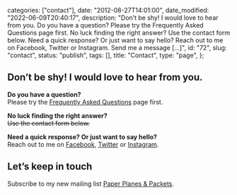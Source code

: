 
  categories: ["contact"],
  date: "2012-08-27T14:01:00",
  date_modified: "2022-06-09T20:40:17",
  description:
    "Don’t be shy! I would love to hear from you. Do you have a question? Please try the Frequently Asked Questions page first. No luck finding the right answer? Use the contact form below. Need a quick response? Or just want to say hello? Reach out to me on Facebook, Twitter or Instagram. Send me a message […]",
  id: "72",
  slug: "contact",
  status: "publish",
  tags: [],
  title: "Contact",
  type: "page",
};


## Don’t be shy! I would love to hear from you.

**Do you have a question?**\
Please try the [Frequently Asked Questions](/tsop/faqs/) page first.

**No luck finding the right answer?**\
~~Use the contact form below.~~

**Need a quick response? Or just want to say hello?**\
Reach out to me on [Facebook](http://www.facebook.com/thespinoffproject), [Twitter](http://www.twitter.com/mirhamasala) or [Instagram](http://www.instagram.com/mirhamasala).

## Let’s keep in touch

Subscribe to my new mailing list [Paper Planes & Packets](http://eepurl.com/c6iLqr).

